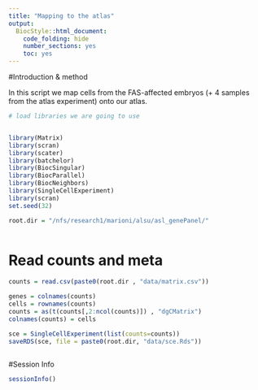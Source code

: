 ```yaml
---
title: "Mapping to the atlas"
output:
  BiocStyle::html_document:
    code_folding: hide
    number_sections: yes
    toc: yes  
---
```

#Introduction & method

In this script we map cells from the FAS-affected embryos (+ 4 samples from the atlas experiment) onto our atlas.

```r
# load libraries we are going to use


library(Matrix)
library(scran)
library(scater)
library(batchelor)
library(BiocSingular)
library(BiocParallel)
library(BiocNeighbors)
library(SingleCellExperiment)
library(scran)
set.seed(32)

root.dir = "/nfs/research1/marioni/alsu/asl_genePanel/"



```

# Read counts and meta

```r


counts = read.csv(paste0(root.dir , "data/matrix.csv"))

genes = colnames(counts)
cells = rownames(counts)
counts = as(t(counts[,2:ncol(counts)]) , "dgCMatrix")
colnames(counts) = cells

sce = SingleCellExperiment(list(counts=counts))
saveRDS(sce, file = paste0(root.dir, "data/sce.Rds"))



```


#Session Info

```r
sessionInfo()
```
